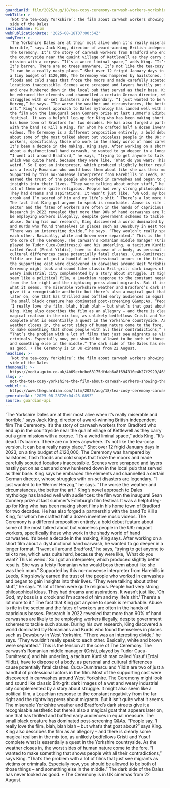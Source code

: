 ```yaml
---
guardianId: film/2025/aug/18/tea-cosy-ceremony-carwash-workers-yorkshire-dales
webTitle: >-
  ‘Not the tea-cosy Yorkshire’: the film about carwash workers showing the dark
  side of the Dales
sectionName: Film
webPublicationDate: '2025-08-18T07:00:54Z'
bodyText: >-
  ‘The Yorkshire Dales are at their most alive when it’s really miserable and
  horrible,” says Jack King, director of award-winning British independent film
  The Ceremony. It’s the story of carwash workers from Bradford who end up in
  the countryside near the quaint village of Kettlewell as they carry out a grim
  mission with a corpse. “It’s a weird liminal space,” adds King. “It’s dead.
  It’s barren. There are no trees anywhere. It’s not like the tea-cosy version.
  It can be a really nasty place.” Shot over 12 frigid January days in 2023, on
  a tiny budget of £120,000, The Ceremony was hampered by hailstones, flash
  floods and cold snaps that froze the moors and made carefully scouted
  locations inaccessible. Scenes were scrapped and layers hastily put on as cast
  and crew hunkered down in the local pub that served as their base. King says
  he embraced the elements and channelled a certain German director, whose
  struggles with on-set disasters are legendary. “I just wanted to be Werner
  Herzog,” he says. “The worse the weather and circumstances, the better the
  art.” King’s novel approach to Dales mythology has landed well with audiences:
  the film won the inaugural Sean Connery prize at last summer’s Edinburgh film
  festival. It was a helpful leg-up for King who has been making short films in
  his home town of Bradford for two decades. He has also forged a partnership
  with the band To Kill a King, for whom he crafted half a dozen inventive music
  videos. The Ceremony is a different proposition entirely, a bold debut feature
  about some of the most talked about but voiceless people in the UK: migrant
  workers, specifically those who work in the shady world of hand carwashes.
  It’s been a decade in the making, King says. After working on a short film
  about a dysfunctional hand carwash, he wanted to go deeper in a longer format.
  “I went all around Bradford,” he says, “trying to get anyone to talk to me,
  which was quite hard, because they were like, ‘What do you want? This is
  weird.’ So I got an interpreter, which produced slightly better results. She
  was a feisty Romanian who would boss them about like she was their mum.”
  Supported by this no-nonsense interpreter from Harehills in Leeds, King slowly
  earned the trust of the people who worked in carwashes and began to gain
  insights into their lives. “They were talking about other stuff,” he says. “A
  lot of them were quite religious. People had very strong philosophical ideas.
  They had dreams and aspirations. It wasn’t just like, ‘Oh God, my boss is a
  crook and I’m scared of him and my life’s shit.’ There’s a lot more to it.”
  The fact that King got anyone to speak is remarkable. Abuse is rife in the
  sector and the fates of workers are often in the hands of capricious bosses.
  Research in 2022 revealed that more than 90% of hand carwashes are likely to
  be employing workers illegally, despite government schemes to tackle such
  abuse. During his own research, King discovered a world dominated by Romanians
  and Kurds who found themselves in places such as Dewsbury in West Yorkshire.
  “There was an interesting divide,” he says. “They wouldn’t really speak to
  each other. Basically, white and brown were separated.” This is the tension at
  the core of The Ceremony. The carwash’s Romanian middle manager (Cristi,
  played by Tudor Cucu-Dumitrescu) and his underling, a taciturn Kurdish man
  called Yusuf (Erdal Yildiz), have to dispose of a body, as personal and
  cultural differences cause potentially fatal clashes. Cucu-Dumitrescu and
  Yildiz are two of just a handful of professional actors in the film. Most of
  the supporting cast were discovered in carwashes around West Yorkshire. The
  Ceremony might look and sound like classic Brit-grit: dark images of a wet and
  weary industrial city complemented by a story about struggle. It might also
  seem like a political film, a Loachian response to the constant negativity
  from the far right and the rightwing press about migrants. But it isn’t quite
  what it seems. The miserable Yorkshire weather and Bradford’s dark streets
  give it a recognisable aesthetic but there’s also a magical goat that appears
  later on, one that has thrilled and baffled early audiences in equal measure.
  The small black creature has dominated post-screening Q&amp;As. “People say,
  ‘I really love the film, blah, blah blah – but what’s that goat about?” says
  King. King also describes the film as an allegory – and there is clearly some
  magical realism in the mix too, as unlikely bedfellows Cristi and Yusuf
  complete what is essentially a quest in the Yorkshire countryside. As the
  weather closes in, the worst sides of human nature come to the fore. “I wanted
  to make something that shows people with all their contradictions,” says King.
  “That’s the problem with a lot of films that just see migrants as victims or
  criminals. Especially now, you should be allowed to be both of those things –
  and something else in the middle.” The dark side of the Dales has never looked
  as good. • The Ceremony is in UK cinemas from 22 August.
headline: >-
  ‘Not the tea-cosy Yorkshire’: the film about carwash workers showing the dark
  side of the Dales
thumbnail: >-
  https://media.guim.co.uk/4b69ecbcbe68175dfdab6a8f694310e4b27f2929/463_40_2037_1629/500.jpg
slug: >-
  not-the-tea-cosy-yorkshire-the-film-about-carwash-workers-showing-the-dark-side-of-the-dales
webUrl: >-
  https://www.theguardian.com/film/2025/aug/18/tea-cosy-ceremony-carwash-workers-yorkshire-dales
generatedAt: '2025-08-28T20:04:23.089Z'
source: guardian-api
---
```

‘The Yorkshire Dales are at their most alive when it’s really miserable and horrible,” says Jack King, director of award-winning British independent film The Ceremony. It’s the story of carwash workers from Bradford who end up in the countryside near the quaint village of Kettlewell as they carry out a grim mission with a corpse. “It’s a weird liminal space,” adds King. “It’s dead. It’s barren. There are no trees anywhere. It’s not like the tea-cosy version. It can be a really nasty place.” Shot over 12 frigid January days in 2023, on a tiny budget of £120,000, The Ceremony was hampered by hailstones, flash floods and cold snaps that froze the moors and made carefully scouted locations inaccessible. Scenes were scrapped and layers hastily put on as cast and crew hunkered down in the local pub that served as their base. King says he embraced the elements and channelled a certain German director, whose struggles with on-set disasters are legendary. “I just wanted to be Werner Herzog,” he says. “The worse the weather and circumstances, the better the art.” King’s novel approach to Dales mythology has landed well with audiences: the film won the inaugural Sean Connery prize at last summer’s Edinburgh film festival. It was a helpful leg-up for King who has been making short films in his home town of Bradford for two decades. He has also forged a partnership with the band To Kill a King, for whom he crafted half a dozen inventive music videos. The Ceremony is a different proposition entirely, a bold debut feature about some of the most talked about but voiceless people in the UK: migrant workers, specifically those who work in the shady world of hand carwashes. It’s been a decade in the making, King says. After working on a short film about a dysfunctional hand carwash, he wanted to go deeper in a longer format. “I went all around Bradford,” he says, “trying to get anyone to talk to me, which was quite hard, because they were like, ‘What do you want? This is weird.’ So I got an interpreter, which produced slightly better results. She was a feisty Romanian who would boss them about like she was their mum.” Supported by this no-nonsense interpreter from Harehills in Leeds, King slowly earned the trust of the people who worked in carwashes and began to gain insights into their lives. “They were talking about other stuff,” he says. “A lot of them were quite religious. People had very strong philosophical ideas. They had dreams and aspirations. It wasn’t just like, ‘Oh God, my boss is a crook and I’m scared of him and my life’s shit.’ There’s a lot more to it.” The fact that King got anyone to speak is remarkable. Abuse is rife in the sector and the fates of workers are often in the hands of capricious bosses. Research in 2022 revealed that more than 90% of hand carwashes are likely to be employing workers illegally, despite government schemes to tackle such abuse. During his own research, King discovered a world dominated by Romanians and Kurds who found themselves in places such as Dewsbury in West Yorkshire. “There was an interesting divide,” he says. “They wouldn’t really speak to each other. Basically, white and brown were separated.” This is the tension at the core of The Ceremony. The carwash’s Romanian middle manager (Cristi, played by Tudor Cucu-Dumitrescu) and his underling, a taciturn Kurdish man called Yusuf (Erdal Yildiz), have to dispose of a body, as personal and cultural differences cause potentially fatal clashes. Cucu-Dumitrescu and Yildiz are two of just a handful of professional actors in the film. Most of the supporting cast were discovered in carwashes around West Yorkshire. The Ceremony might look and sound like classic Brit-grit: dark images of a wet and weary industrial city complemented by a story about struggle. It might also seem like a political film, a Loachian response to the constant negativity from the far right and the rightwing press about migrants. But it isn’t quite what it seems. The miserable Yorkshire weather and Bradford’s dark streets give it a recognisable aesthetic but there’s also a magical goat that appears later on, one that has thrilled and baffled early audiences in equal measure. The small black creature has dominated post-screening Q&amp;As. “People say, ‘I really love the film, blah, blah blah – but what’s that goat about?” says King. King also describes the film as an allegory – and there is clearly some magical realism in the mix too, as unlikely bedfellows Cristi and Yusuf complete what is essentially a quest in the Yorkshire countryside. As the weather closes in, the worst sides of human nature come to the fore. “I wanted to make something that shows people with all their contradictions,” says King. “That’s the problem with a lot of films that just see migrants as victims or criminals. Especially now, you should be allowed to be both of those things – and something else in the middle.” The dark side of the Dales has never looked as good. • The Ceremony is in UK cinemas from 22 August.

